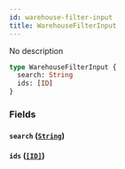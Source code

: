 ```yaml
---
id: warehouse-filter-input
title: WarehouseFilterInput
---
```


No description

```graphql
type WarehouseFilterInput {
  search: String
  ids: [ID]
}
```

### Fields

#### `search` ([`String`](../../../developer/api-reference/scalars/string))

#### `ids` ([`[ID]`](../../../developer/api-reference/scalars/id))
